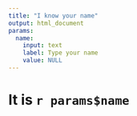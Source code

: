 ```yaml
---
title: "I know your name"
output: html_document
params:
  name: 
    input: text
    label: Type your name
    value: NULL
---
```


# It is `r params$name`
